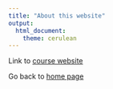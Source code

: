 ```yaml
---
title: "About this website"
output: 
  html_document:
    theme: cerulean
---
```

Link to [course website](https://p8105.com/index.html)

Go back to [home page](index.html)

